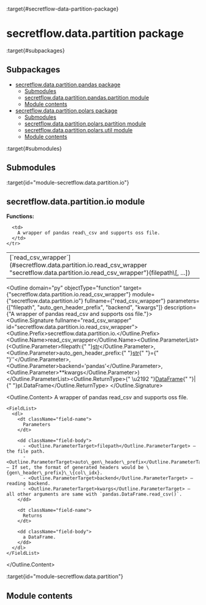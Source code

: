 :target{#secretflow-data-partition-package}

# secretflow\.data.partition package

:target{#subpackages}

## Subpackages

<TableOfContents>


  - [secretflow.data.partition.pandas package](secretflow.data.partition.data.partition.pandas.mdx)
    - [Submodules](secretflow.data.partition.data.partition.pandas.mdx#submodules)
    - [secretflow.data.partition.pandas.partition module](secretflow.data.partition.data.partition.pandas.mdx#module-secretflow.data.partition.pandas.partition)
    - [Module contents](secretflow.data.partition.data.partition.pandas.mdx#module-secretflow.data.partition.pandas)
  - [secretflow.data.partition.polars package](secretflow.data.partition.data.partition.polars.mdx)
    - [Submodules](secretflow.data.partition.data.partition.polars.mdx#submodules)
    - [secretflow.data.partition.polars.partition module](secretflow.data.partition.data.partition.polars.mdx#secretflow-data-partition-polars-partition-module)
    - [secretflow.data.partition.polars.util module](secretflow.data.partition.data.partition.polars.mdx#secretflow-data-partition-polars-util-module)
    - [Module contents](secretflow.data.partition.data.partition.polars.mdx#module-contents)
</TableOfContents>

:target{#submodules}

## Submodules

:target{id="module-secretflow.data.partition.io"}

## secretflow\.data.partition.io module

<strong>Functions:</strong>

<table>
  <tbody>
    <tr>
      <td>
        [`read_csv_wrapper`](#secretflow.data.partition.io.read_csv_wrapper "secretflow.data.partition.io.read_csv_wrapper")(filepath\[, ...])
      </td>

      <td>
        A wrapper of pandas read\_csv and supports oss file.
      </td>
    </tr>
  </tbody>
</table>

<Outline domain="py" objectType="function" target={"secretflow.data.partition.io.read_csv_wrapper"} module={"secretflow.data.partition.io"} fullname={"read_csv_wrapper"} parameters={["filepath", "auto_gen_header_prefix", "backend", "kwargs"]} description={"A wrapper of pandas read_csv and supports oss file."}>
  <Outline.Signature fullname="read_csv_wrapper" id="secretflow.data.partition.io.read_csv_wrapper">
    <Outline.Prefix>secretflow\.data.partition.io.</Outline.Prefix><Outline.Name>read\_csv\_wrapper</Outline.Name><Outline.ParameterList><span>(</span><Outline.Parameter><span className="name">filepath</span><span>:</span><span>{" "}</span><span className="name">[str](https://docs.python.org/3/library/stdtypes.html#str "(in Python v3.11)")</span></Outline.Parameter>, <Outline.Parameter><span className="name">auto\_gen\_header\_prefix</span><span>:</span><span>{" "}</span><span className="name">[str](https://docs.python.org/3/library/stdtypes.html#str "(in Python v3.11)")</span><span>{" "}</span><span>=</span><span>{" "}</span><span>''</span></Outline.Parameter>, <Outline.Parameter><span className="name">backend</span><span>=</span><span>'pandas'</span></Outline.Parameter>, <Outline.Parameter><span>\*\*</span><span className="name">kwargs</span></Outline.Parameter><span>)</span></Outline.ParameterList><Outline.ReturnType><span>{" \u2192 "}</span>[DataFrame](https://pandas.pydata.org/pandas-docs/dev/reference/api/pandas.DataFrame.html#pandas.DataFrame "(in pandas v2.2.0dev0+286.g61d2056e42)")<span>{" "}</span><span>|</span><span>{" "}</span>pl.DataFrame</Outline.ReturnType>
  </Outline.Signature>

  <Outline.Content>
    A wrapper of pandas read\_csv and supports oss file.

    <FieldList>
      <dl>
        <dt className="field-name">
          Parameters
        </dt>

        <dd className="field-body">
          - <Outline.ParameterTarget>filepath</Outline.ParameterTarget> – the file path.
          - <Outline.ParameterTarget>auto\_gen\_header\_prefix</Outline.ParameterTarget> – If set, the format of generated headers would be \{gen\_header\_prefix}\_\{col\_idx}.
          - <Outline.ParameterTarget>backend</Outline.ParameterTarget> – reading backend.
          - <Outline.ParameterTarget>kwargs</Outline.ParameterTarget> – all other arguments are same with `pandas.DataFrame.read_csv()`.
        </dd>

        <dt className="field-name">
          Returns
        </dt>

        <dd className="field-body">
          a DataFrame.
        </dd>
      </dl>
    </FieldList>
  </Outline.Content>
</Outline>

:target{id="module-secretflow.data.partition"}

## Module contents
